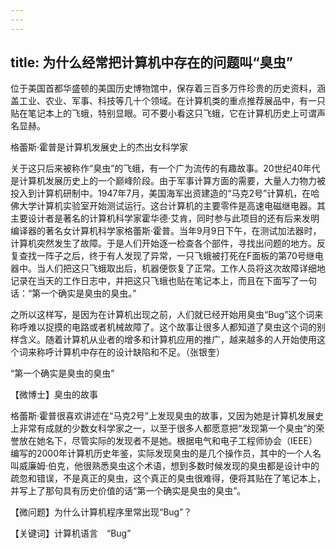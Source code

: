 ```yaml
---
---
---
```

title: 为什么经常把计算机中存在的问题叫“臭虫”
---




位于美国首都华盛顿的美国历史博物馆中，保存着三百多万件珍贵的历史资料，涵盖工业、农业、军事、科技等几十个领域。在计算机类的重点推荐展品中，有一只贴在笔记本上的飞蛾，特别显眼。可不要小看这只飞蛾，它在计算机历史上可谓声名显赫。

格蕾斯·霍普是计算机发展史上的杰出女科学家



关于这只后来被称作“臭虫”的飞蛾，有一个广为流传的有趣故事。20世纪40年代是计算机发展历史上的一个巅峰阶段。由于军事计算方面的需要，大量人力物力被投入到计算机研制中。1947年7月，美国海军出资建造的“马克2号”计算机，在哈佛大学计算机实验室开始测试运行。这台计算机的主要零件是高速电磁继电器。其主要设计者是著名的计算机科学家霍华德·艾肯，同时参与此项目的还有后来发明编译器的著名女计算机科学家格蕾斯·霍普。当年9月9日下午，在测试加法器时，计算机突然发生了故障。于是人们开始逐一检查各个部件，寻找出问题的地方。反复查找一阵子之后，终于有人发现了异常，一只飞蛾被打死在F面板的第70号继电器中。当人们把这只飞蛾取出后，机器便恢复了正常。工作人员将这次故障详细地记录在当天的工作日志中，并把这只飞蛾也贴在笔记本上，而且在下面写了一句话：“第一个确实是臭虫的臭虫。”

之所以这样写，是因为在计算机出现之前，人们就已经开始用臭虫“Bug”这个词来称呼难以捉摸的电路或者机械故障了。这个故事让很多人都知道了臭虫这个词的别样含义。随着计算机从业者的增多和计算机应用的推广，越来越多的人开始使用这个词来称呼计算机中存在的设计缺陷和不足。（张银奎）

“第一个确实是臭虫的臭虫”





【微博士】臭虫的故事

格蕾斯·霍普很喜欢讲述在“马克2号”上发现臭虫的故事，又因为她是计算机发展史上非常有成就的少数女科学家之一，以至于很多人都愿意把“发现第一个臭虫”的荣誉放在她名下，尽管实际的发现者不是她。根据电气和电子工程师协会（IEEE）编写的2000年计算机历史年鉴，实际发现臭虫的是几个操作员，其中的一个人名叫威廉姆·伯克，他很熟悉臭虫这个术语，想到多数时候发现的臭虫都是设计中的疏忽和错误，不是真正的臭虫，这个真正的臭虫很难得，便将其贴在了笔记本上，并写上了那句具有历史价值的话“第一个确实是臭虫的臭虫”。

【微问题】为什么计算机程序里常出现“Bug”？

【关键词】计算机语言　“Bug”